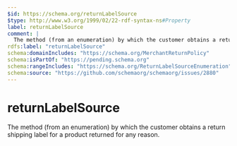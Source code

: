 ```yaml
---
$id: https://schema.org/returnLabelSource
$type: http://www.w3.org/1999/02/22-rdf-syntax-ns#Property
label: returnLabelSource
comment: |
  The method (from an enumeration) by which the customer obtains a return shipping label for a product returned for any reason.
rdfs:label: "returnLabelSource"
schema:domainIncludes: "https://schema.org/MerchantReturnPolicy"
schema:isPartOf: "https://pending.schema.org"
schema:rangeIncludes: "https://schema.org/ReturnLabelSourceEnumeration"
schema:source: "https://github.com/schemaorg/schemaorg/issues/2880"
---
```


# returnLabelSource

The method (from an enumeration) by which the customer obtains a return shipping label for a product returned for any reason.

